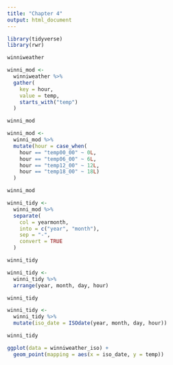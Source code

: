 ```yaml
---
title: "Chapter 4"
output: html_document
---
```


```r
library(tidyverse)
library(rwr)
```


```r
winniweather
```


```r
winni_mod <- 
  winniweather %>%
  gather(
    key = hour,
    value = temp,
    starts_with("temp")
  )

winni_mod
```


```r
winni_mod <- 
  winni_mod %>%
  mutate(hour = case_when(
    hour == "temp00_00" ~ 0L,
    hour == "temp06_00" ~ 6L,
    hour == "temp12_00" ~ 12L,
    hour == "temp18_00" ~ 18L)
  )

winni_mod
```


```r
winni_tidy <- 
  winni_mod %>%
  separate(
    col = yearmonth,
    into = c("year", "month"),
    sep = "-",
    convert = TRUE
  )

winni_tidy
```


```r
winni_tidy <- 
  winni_tidy %>%
  arrange(year, month, day, hour)

winni_tidy
```


```r
winni_tidy <- 
  winni_tidy %>%
  mutate(iso_date = ISOdate(year, month, day, hour))

winni_tidy
```


```r
ggplot(data = winniweather_iso) +
  geom_point(mapping = aes(x = iso_date, y = temp))
```
